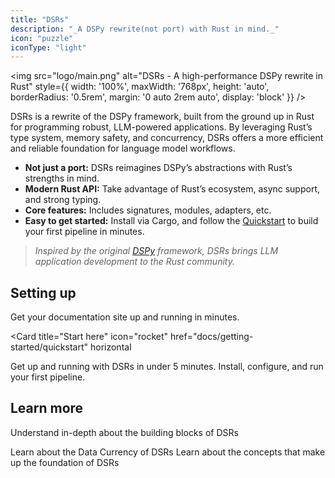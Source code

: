 ```yaml
---
title: "DSRs"
description: "_A DSPy rewrite(not port) with Rust in mind._"
icon: "puzzle"
iconType: "light"
---
```


<img
  src="logo/main.png"
  alt="DSRs - A high-performance DSPy rewrite in Rust"
  style={{ 
    width: '100%', 
    maxWidth: '768px', 
    height: 'auto',
    borderRadius: '0.5rem',
    margin: '0 auto 2rem auto',
    display: 'block'
  }}
/>

DSRs is a rewrite of the DSPy framework, built from the ground up in Rust for programming robust, LLM-powered applications. By leveraging Rust’s type system, memory safety, and concurrency, DSRs offers a more efficient and reliable foundation for language model workflows.

- **Not just a port:** DSRs reimagines DSPy’s abstractions with Rust’s strengths in mind.
- **Modern Rust API:** Take advantage of Rust’s ecosystem, async support, and strong typing.
- **Core features:** Includes signatures, modules, adapters, etc.
- **Easy to get started:** Install via Cargo, and follow the [Quickstart](docs/getting-started/quickstart) to build your first pipeline in minutes.

> _Inspired by the original [DSPy](https://github.com/stanfordnlp/dspy) framework, DSRs brings LLM application development to the Rust community._


## Setting up

Get your documentation site up and running in minutes.

<Card
  title="Start here"
  icon="rocket"
  href="docs/getting-started/quickstart"
  horizontal
>
  Get up and running with DSRs in under 5 minutes. Install, configure, and run your first pipeline.
</Card>

## Learn more

Understand in-depth about the building blocks of DSRs

<Columns cols={2}>
  <Card
    title="Data"
    icon="folder"
    href="/docs/data/examples"
  >
    Learn about the Data Currency of DSRs
  </Card>
  <Card
    title="Building Blocks"
    icon="puzzle"
    href="/docs/building-blocks/signature"
  >
    Learn about the concepts that make up the foundation of DSRs
  </Card>
</Columns>
